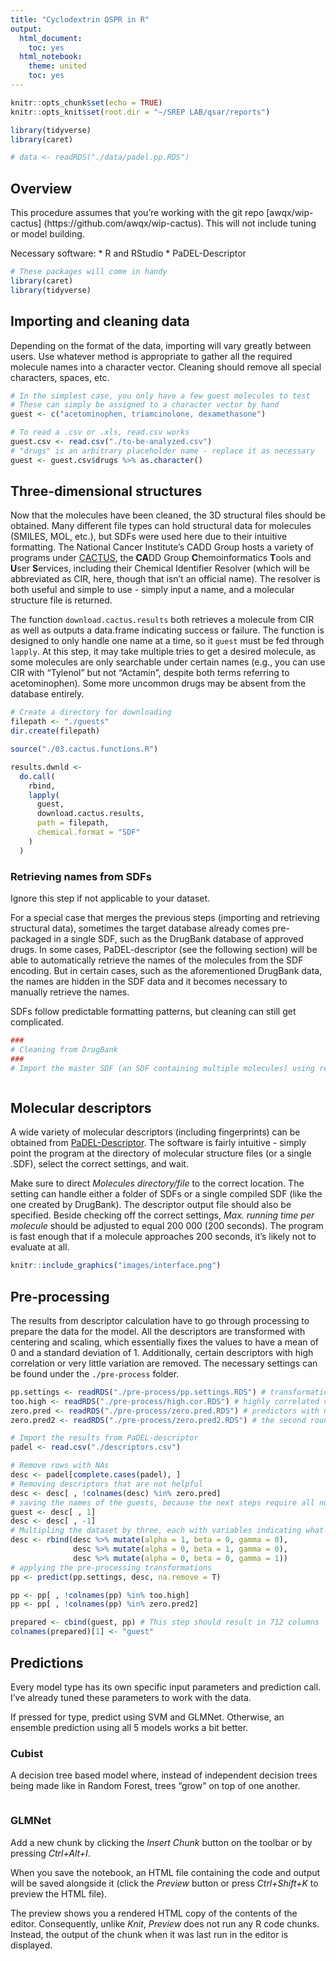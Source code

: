 ```yaml
---
title: "Cyclodextrin QSPR in R"
output: 
  html_document:
    toc: yes
  html_notebook:
    theme: united
    toc: yes
---
```

```r
knitr::opts_chunk$set(echo = TRUE)
knitr::opts_knit$set(root.dir = "~/SREP LAB/qsar/reports")

library(tidyverse)
library(caret)

# data <- readRDS("./data/padel.pp.RDS")

```
## Overview

This procedure assumes that you're working with the git repo [awqx/wip-cactus] (https://github.com/awqx/wip-cactus). This will not include tuning or model building.

Necessary software:
* R and RStudio
* PaDEL-Descriptor

```r
# These packages will come in handy
library(caret) 
library(tidyverse)

```


## Importing and cleaning data

Depending on the format of the data, importing will vary greatly between users. Use whatever method is appropriate to gather all the required molecule names into a character vector. Cleaning should remove all special characters, spaces, etc. 

```r
# In the simplest case, you only have a few guest molecules to test
# These can simply be assigned to a character vector by hand 
guest <- c("acetominophen, triamcinolone, dexamethasone")

# To read a .csv or .xls, read.csv works 
guest.csv <- read.csv("./to-be-analyzed.csv")
# "drugs" is an arbitrary placeholder name - replace it as necessary
guest <- guest.csv$drugs %>% as.character()

```

## Three-dimensional structures

Now that the molecules have been cleaned, the 3D structural files should be obtained. Many different file types can hold structural data for molecules (SMILES, MOL, etc.), but SDFs were used here due to their intuitive formatting. The National Cancer Institute's CADD Group hosts a variety of programs under [CACTUS](https://cactus.nci.nih.gov/), the **CA**DD Group **C**hemoinformatics **T**ools and **U**ser **S**ervices, including their Chemical Identifier Resolver (which will be abbreviated as CIR, here, though that isn't an official name). The resolver is both useful and simple to use - simply input a name, and a molecular structure file is returned.

The function `download.cactus.results` both retrieves a molecule from CIR as well as outputs a data.frame indicating success or failure. The function is designed to only handle one name at a time, so it `guest` must be fed through `lapply`. At this step, it may take multiple tries to get a desired molecule, as some molecules are only searchable under certain names (e.g., you can use CIR with "Tylenol" but not "Actamin", despite both terms referring to acetominophen). Some more uncommon drugs may be absent from the database entirely. 

```r
# Create a directory for downloading
filepath <- "./guests"
dir.create(filepath)

source("./03.cactus.functions.R")

results.dwnld <-
  do.call(
    rbind,
    lapply(
      guest,
      download.cactus.results,
      path = filepath,
      chemical.format = "SDF"
    )
  ) 

```

### Retrieving names from SDFs

Ignore this step if not applicable to your dataset. 

For a special case that merges the previous steps (importing and retrieving structural data), sometimes the target database already comes pre-packaged in a single SDF, such as the DrugBank database of approved drugs. In some cases, PaDEL-descriptor (see the following section) will be able to automatically retrieve the names of the molecules from the SDF encoding. But in certain cases, such as the aforementioned DrugBank data, the names are hidden in the SDF data and it becomes necessary to manually retrieve the names.

SDFs follow predictable formatting patterns, but cleaning can still get complicated. 

```r
###
# Cleaning from DrugBank
###
# Import the master SDF (an SDF containing multiple molecules) using read.csv



```

## Molecular descriptors

A wide variety of molecular descriptors (including fingerprints) can be obtained from [PaDEL-Descriptor](http://yapcwsoft.com/dd/padeldescriptor/). The software is fairly intuitive - simply point the program at the directory of molecular structure files (or a single .SDF), select the correct settings, and wait. 

Make sure to direct *Molecules directory/file* to the correct location. The setting can handle either a folder of SDFs or a single compiled SDF (like the one created by DrugBank). The descriptor output file should also be specified. Beside checking off the correct settings, *Max. running time per molecule* should be adjusted to equal 200 000 (200 seconds). The program is fast enough that if a molecule approaches 200 seconds, it's likely not to evaluate at all. 

```r
knitr::include_graphics("images/interface.png")
```

## Pre-processing

The results from descriptor calculation have to go through processing to prepare the data for the model. All the descriptors are transformed with centering and scaling, which essentially fixes the values to have a mean of 0 and a standard deviation of 1. Additionally, certain descriptors with high correlation or very little variation are removed. The necessary settings can be found under the `./pre-process` folder. 

```r
pp.settings <- readRDS("./pre-process/pp.settings.RDS") # transformation parameters 
too.high <- readRDS("./pre-process/high.cor.RDS") # highly correlated variables
zero.pred <- readRDS("./pre-process/zero.pred.RDS") # predictors with near-zero variance
zero.pred2 <- readRDS("./pre-process/zero.pred2.RDS") # the second round of removing near-zero variance, as some variables slip through the cracks

# Import the results from PaDEL-descriptor 
padel <- read.csv("./descriptors.csv")

# Remove rows with NAs
desc <- padel[complete.cases(padel), ]
# Removing descriptors that are not helpful
desc <- desc[ , !colnames(desc) %in% zero.pred]
# saving the names of the guests, because the next steps require all numbers
guest <- desc[ , 1] 
desc <- desc[ , -1]
# Multipling the dataset by three, each with variables indicating what CD-type should be used
desc <- rbind(desc %>% mutate(alpha = 1, beta = 0, gamma = 0), 
              desc %>% mutate(alpha = 0, beta = 1, gamma = 0), 
              desc %>% mutate(alpha = 0, beta = 0, gamma = 1))
# applying the pre-processing transformations
pp <- predict(pp.settings, desc, na.remove = T)

pp <- pp[ , !colnames(pp) %in% too.high]
pp <- pp[ , !colnames(pp) %in% zero.pred2]

prepared <- cbind(guest, pp) # This step should result in 712 columns
colnames(prepared)[1] <- "guest"

```

## Predictions

Every model type has its own specific input parameters and prediction call. I've already tuned these parameters to work with the data. 

If pressed for type, predict using SVM and GLMNet. Otherwise, an ensemble prediction using all 5 models works a bit better. 

### Cubist

A decision tree based model where, instead of independent decision trees being made like in Random Forest, trees "grow" on top of one another. 

```r

```


### GLMNet
Add a new chunk by clicking the *Insert Chunk* button on the toolbar or by pressing *Ctrl+Alt+I*.

When you save the notebook, an HTML file containing the code and output will be saved alongside it (click the *Preview* button or press *Ctrl+Shift+K* to preview the HTML file).

The preview shows you a rendered HTML copy of the contents of the editor. Consequently, unlike *Knit*, *Preview* does not run any R code chunks. Instead, the output of the chunk when it was last run in the editor is displayed.
